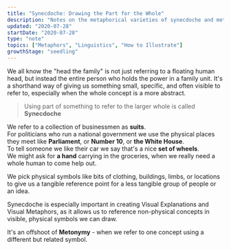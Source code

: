 ```yaml
---
title: "Synecdoche: Drawing the Part for the Whole"
description: "Notes on the metaphorical varieties of synecdoche and metonymy"
updated: "2020-07-28"
startDate: "2020-07-28"
type: "note"
topics: ["Metaphors", "Linguistics", "How to Illustrate"]
growthStage: "seedling"
---
```



<IntroParagraph>We all know the "head the family" is not just referring to a floating human head, but instead the entire person who holds the power in a family unit. It's a shorthand way of giving us something small, specific, and often visible to refer to, especially when the whole concept is a more abstract.</IntroParagraph>

> Using part of something to refer to the larger whole is called **Synecdoche**

We refer to a collection of businessmen as **suits**.  
For politicians who run a national government we use the physical places they meet like **Parliament**, or **Number 10**, or **the White House**.  
To tell someone we like their car we say that's a nice **set of wheels**.  
We might ask for **a hand** carrying in the groceries, when we really need a whole human to come help out.

We pick physical symbols like bits of clothing, buildings, limbs, or locations to give us a tangible reference point for a less tangible group of people or an idea.

Synecdoche is especially important in creating Visual Explanations and Visual Metaphors, as it allows us to reference non-physical concepts in visible, physical symbols we can draw.

It's an offshoot of **Metonymy** - when we refer to one concept using a different but related symbol.
